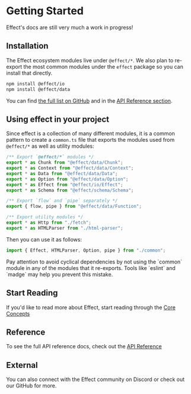 
# Getting Started

<Callout emoji="🚧">
  Effect's docs are still very much a work in progress!
</Callout>

## Installation

The Effect ecosystem modules live under `@effect/*`. We also plan to re-export the most common modules under the `effect` package so you can install that directly.

```bash
npm install @effect/io
npm install @effect/data
```

You can find [the full list on GitHub](https://github.com/Effect-TS) and in the [API Reference section](/docs/api-reference).

## Using effect in your project
Since effect is a collection of many different modules, it is a common pattern to create a `common.ts` file that exports the modules used from `@effect/*` as well as utility modules:

```ts
/** Export `@effect/*` modules */
export * as Chunk from "@effect/data/Chunk";
export * as Context from "@effect/data/Context";
export * as Data from "@effect/data/Data";
export * as Option from "@effect/data/Option";
export * as Effect from "@effect/io/Effect";
export * as Schema from "@effect/schema/Schema";

/** Export `flow` and `pipe` separately */
export { flow, pipe } from "@effect/data/Function";

/** Export utility modules */
export * as Http from "./fetch";
export * as HTMLParser from "./html-parser";
```

Then you can use it as follows:

```ts
import { Effect, HTMLParser, Option, pipe } from "./common";
```

<Callout emoji="⚠️">
  Pay attention to avoid cyclical dependencies by not using the `common` module in any of the modules that it re-exports. Tools like `eslint` and `madge` may help you prevent this mistake.
</Callout>

## Start Reading

If you'd like to read more about Effect, start reading through the [Core Concepts](./core-concepts.mdx)

## Reference

To see the full API reference docs, check out the [API Reference](./api-reference.mdx)

## External

You can also connect with the Effect community on Discord or check out our GitHub for more.
